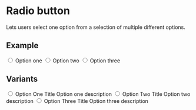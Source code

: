 


<Meta title="Components/Radio button" component={Input} />

# Radio button

Lets users select one option from a selection of multiple different options.

## Example

<Canvas>
  <Story name="Default">
    <Label htmlFor="optionOne">
      <Input type="radio" id="optionOne" name="option" value="optionOne" />
      Option one
    </Label>
    <Label htmlFor="optionTwo">
      <Input type="radio" id="optionTwo" name="option" value="optionTwo" />
      Option two
    </Label>
    <Label htmlFor="optionThree">
      <Input type="radio" id="optionThree" name="option" value="optionThree" />
      Option three
    </Label>
  </Story>
</Canvas>

## Variants

<Canvas>
  <Story name="Radio Box">
    <Label htmlFor="radioBoxOptionOne" style={{
        padding: '2.5em 1.5em',
        'border-radius': '1px solid ${colors.bordersLight}',
        border: '1px solid ${colors.bordersLight}',
        flex: '1 1 33.3333333%',
        cursor: 'pointer',
        display: 'flex',
        background: '#fff',
        color: '${colors.textLight}',
        position: 'relative',
        transition: 'padding 200ms ease-in-out',
        'flex-direction': 'column',
        'box-shadow': '0 2px 2px 0 rgba(0, 0, 0, 0.18)',
        'border-radius': '4px',
        'margin-bottom': '20px',
      }}>
      <Input
        type="radio"
        variant="radioBox"
        id="radioBoxOptionOne"
        name="option"
        value="radioBoxOptionOne"
      />
      <span style={{
        'font-weight': 'bold',
        'letter-spacing': '0',
        'margin-left': '3em',
        'color': '${colors.text}',
        'display': 'flex',
        'margin-top': '-1em',
      }}>
      Option One Title
      </span>
      <span style={{
        'font-weight': 'normal',
        'font-size': '1em',
        'letter-spacing': '0',
        'margin-left': '3em',
        'margin-bottom': '-1em',
      }}>
      Option one description
      </span>
    </Label>
    <Label htmlFor="radioBoxOptionTwo" style={{
        padding: '2.5em 1.5em',
        'border-radius': '1px solid ${colors.bordersLight}',
        flex: '1 1 33.3333333%',
        cursor: 'pointer',
        display: 'flex',
        background: '#fff',
        color: '${colors.textLight}',
        position: 'relative',
        transition: 'padding 200ms ease-in-out',
        'flex-direction': 'column',
        'box-shadow': '0 2px 2px 0 rgba(0, 0, 0, 0.18)',
        'border-radius': '4px',
        'margin-bottom': '20px',
      }}>
      <Input
        type="radio"
        variant="radioBox"
        id="radioBoxOptionTwo"
        name="option"
        value="radioBoxOptionTwo"
      />
      <span style={{
        'font-weight': 'bold',
        'letter-spacing': '0',
        'margin-left': '3em',
        'color': '${colors.text}',
        'display': 'flex',
        'margin-top': '-1em',
      }}>
      Option Two Title
      </span>
      <span style={{
        'font-weight': 'normal',
        'font-size': '1em',
        'letter-spacing': '0',
        'margin-left': '3em',
        'margin-bottom': '-1em',
      }}>
      Option two description
      </span>
    </Label>
    <Label htmlFor="radioBoxOptionThree" style={{
        padding: '2.5em 1.5em',
        'border-radius': '1px solid ${colors.bordersLight}',
        flex: '1 1 33.3333333%',
        cursor: 'pointer',
        display: 'flex',
        background: '#fff',
        color: '${colors.textLight}',
        position: 'relative',
        transition: 'padding 200ms ease-in-out',
        'flex-direction': 'column',
        'box-shadow': '0 2px 2px 0 rgba(0, 0, 0, 0.18)',
        'border-radius': '4px',
        'margin-bottom': '20px',
      }}>
      <Input
        type="radio"
        variant="radioBox"
        id="radioBoxOptionThree"
        name="option"
        value="radioBoxOptionThree"
      />
      <span style={{
        'font-weight': 'bold',
        'letter-spacing': '0',
        'margin-left': '3em',
        'color': '${colors.text}',
        'display': 'flex',
        'margin-top': '-1em',
      }}>
      Option Three Title
      </span>
      <span style={{
        'font-weight': 'normal',
        'font-size': '1em',
        'letter-spacing': '0',
        'margin-left': '3em',
        'margin-bottom': '-1em',
      }}>
      Option three description
      </span>
    </Label>
  </Story>
</Canvas>
